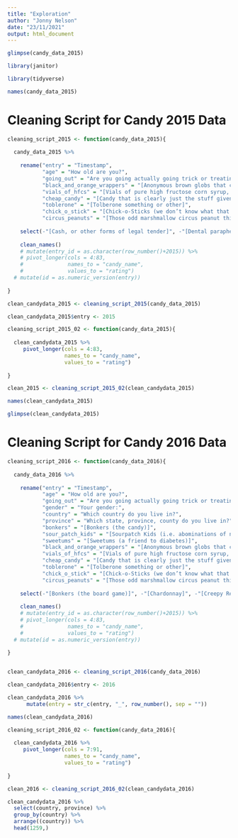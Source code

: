 ```yaml
---
title: "Exploration"
author: "Jonny Nelson"
date: "23/11/2021"
output: html_document
---
```


```r
glimpse(candy_data_2015)

library(janitor)

library(tidyverse)

names(candy_data_2015)
```


# Cleaning Script for Candy 2015 Data


```r
cleaning_script_2015 <- function(candy_data_2015){
  
  candy_data_2015 %>%
    
    rename("entry" = "Timestamp",
           "age" = "How old are you?",
           "going_out" = "Are you going actually going trick or treating yourself?",
           "black_and_orange_wrappers" = "[Anonymous brown globs that come in black and orange wrappers]",
           "vials_of_hfcs" = "[Vials of pure high fructose corn syrup, for main-lining into your vein]",
           "cheap_candy" = "[Candy that is clearly just the stuff given out for free at restaurants]",
           "toblerone" = "[Tolberone something or other]",
           "chick_o_stick" = "[Chick-o-Sticks (we don’t know what that is)]",
           "circus_peanuts" = "[Those odd marshmallow circus peanut things]") %>%
    
    select(-"[Cash, or other forms of legal tender]", -"[Dental paraphenalia]", -"[Generic Brand Acetaminophen]", -"[Broken glow stick]", -"[Healthy Fruit]", -"[Hugs (actual physical hugs)]", -"[Kale smoothie]", -"[Lapel Pins]", -"[Pencils]", -"[Peterson Brand Sidewalk Chalk]", -"[Vicodin]", -"[White Bread]", -"[Whole Wheat anything]", -c(97:124)) %>%
  
    clean_names() 
    # mutate(entry_id = as.character(row_number()+2015)) %>%
    # pivot_longer(cols = 4:83,
    #              names_to = "candy_name",
    #              values_to = "rating") 
  # mutate(id = as.numeric_version(entry))
  
}

clean_candydata_2015 <- cleaning_script_2015(candy_data_2015)

clean_candydata_2015$entry <- 2015

```

```r
cleaning_script_2015_02 <- function(candy_data_2015){
  
  clean_candydata_2015 %>%
     pivot_longer(cols = 4:83,
                  names_to = "candy_name",
                  values_to = "rating") 
    
}

clean_2015 <- cleaning_script_2015_02(clean_candydata_2015)
```


```r
names(clean_candydata_2015)

glimpse(clean_candydata_2015)
```


# Cleaning Script for Candy 2016 Data


```r
cleaning_script_2016 <- function(candy_data_2016){
  
  candy_data_2016 %>%
    
    rename("entry" = "Timestamp",
           "age" = "How old are you?",
           "going_out" = "Are you going actually going trick or treating yourself?",
           "gender" = "Your gender:",
           "country" = "Which country do you live in?",
           "province" = "Which state, province, county do you live in?",
           "bonkers" = "[Bonkers (the candy)]",
           "sour_patch_kids" = "[Sourpatch Kids (i.e. abominations of nature)]",
           "sweetums" = "[Sweetums (a friend to diabetes)]",
           "black_and_orange_wrappers" = "[Anonymous brown globs that come in black and orange wrappers]",
           "vials_of_hfcs" = "[Vials of pure high fructose corn syrup, for main-lining into your vein]",
           "cheap_candy" = "[Candy that is clearly just the stuff given out for free at restaurants]",
           "toblerone" = "[Tolberone something or other]",
           "chick_o_stick" = "[Chick-o-Sticks (we don’t know what that is)]",
           "circus_peanuts" = "[Those odd marshmallow circus peanut things]") %>%
    
    select(-"[Bonkers (the board game)]", -"[Chardonnay]", -"[Creepy Religious comics/Chick Tracts]",-"[Person of Interest Season 3 DVD Box Set (not including Disc 4 with hilarious outtakes)]", -"[Cash, or other forms of legal tender]", -"[Dental paraphenalia]", -"[Generic Brand Acetaminophen]", -"[Broken glow stick]", -"[Healthy Fruit]", -"[Hugs (actual physical hugs)]", -"[Kale smoothie]", -"[Pencils]", -"[Vicodin]", -"[White Bread]", -"[Whole Wheat anything]", -c(107:123)) %>%
  
    clean_names() 
    # mutate(entry_id = as.character(row_number()+2015)) %>%
    # pivot_longer(cols = 4:83,
    #              names_to = "candy_name",
    #              values_to = "rating") 
  # mutate(id = as.numeric_version(entry))
  
}


clean_candydata_2016 <- cleaning_script_2016(candy_data_2016)

clean_candydata_2016$entry <- 2016

clean_candydata_2016 %>%
      mutate(entry = str_c(entry, "_", row_number(), sep = ""))

names(clean_candydata_2016)
```

```r

cleaning_script_2016_02 <- function(candy_data_2016){
  
  clean_candydata_2016 %>%
     pivot_longer(cols = 7:91,
                  names_to = "candy_name",
                  values_to = "rating") 
    
}

clean_2016 <- cleaning_script_2016_02(clean_candydata_2016)

```

```r
clean_candydata_2016 %>%
  select(country, province) %>%
  group_by(country) %>%
  arrange((country)) %>%
  head(1259,)
```

